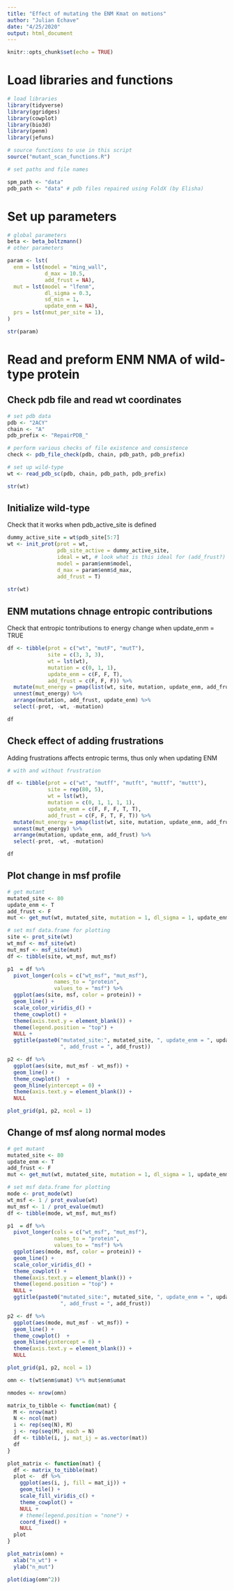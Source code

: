 ```yaml
---
title: "Effect of mutating the ENM Kmat on motions"
author: "Julian Echave"
date: "4/25/2020"
output: html_document
---
```


```r
knitr::opts_chunk$set(echo = TRUE)
```


# Load libraries and functions

```r
# load libraries
library(tidyverse)
library(ggridges)
library(cowplot)
library(bio3d)
library(penm)
library(jefuns)

# source functions to use in this script
source("mutant_scan_functions.R")

# set paths and file names

spm_path <- "data"
pdb_path <- "data" # pdb files repaired using FoldX (by Elisha)

```



# Set up parameters

```r
# global parameters
beta <- beta_boltzmann()
# other parameters

param <- lst(
  enm = lst(model = "ming_wall",
            d_max = 10.5,
            add_frust = NA),
  mut = lst(model = "lfenm",
            dl_sigma = 0.3,
            sd_min = 1,
            update_enm = NA),
  prs = lst(nmut_per_site = 1),
)

str(param)

```


# Read and preform ENM NMA of wild-type protein

## Check pdb file and read wt coordinates

```r
# set pdb data
pdb <- "2ACY"
chain <- "A"
pdb_prefix <- "RepairPDB_"

# perform various checks of file existence and consistence
check <- pdb_file_check(pdb, chain, pdb_path, pdb_prefix)

# set up wild-type
wt <- read_pdb_sc(pdb, chain, pdb_path, pdb_prefix)

str(wt)

```


## Initialize wild-type

Check that it works when pdb_active_site is defined
```r
dummy_active_site = wt$pdb_site[5:7]
wt <- init_prot(prot = wt,  
                pdb_site_active = dummy_active_site, 
                ideal = wt, # look what is this ideal for (add_frust?)
                model = param$enm$model,
                d_max = param$enm$d_max,
                add_frust = T)
                
str(wt)
```


## ENM mutations chnage entropic contributions

Check that entropic tontributions to energy change when update_enm = TRUE

```r


df <- tibble(prot = c("wt", "mutF", "mutT"),
             site = c(3, 3, 3),
             wt = lst(wt),
             mutation = c(0, 1, 1),
             update_enm = c(F, F, T),
             add_frust = c(F, F, F)) %>% 
  mutate(mut_energy = pmap(list(wt, site, mutation, update_enm, add_frust), get_mut_energy)) %>% 
  unnest(mut_energy) %>% 
  arrange(mutation, add_frust, update_enm) %>% 
  select(-prot, -wt, -mutation) 

df

```

## Check effect of adding frustrations

Adding frustrations affects entropic terms, thus only when updating ENM

```r
# with and without frustration

df <- tibble(prot = c("wt", "mutff", "mutft", "muttf", "muttt"),
             site = rep(80, 5),
             wt = lst(wt),
             mutation = c(0, 1, 1, 1, 1),
             update_enm = c(F, F, F, T, T),
             add_frust = c(F, F, T, F, T)) %>% 
  mutate(mut_energy = pmap(list(wt, site, mutation, update_enm, add_frust), get_mut_energy)) %>% 
  unnest(mut_energy) %>% 
  arrange(mutation, update_enm, add_frust) %>% 
  select(-prot, -wt, -mutation) 

df

```

## Plot change in msf profile

```r

# get mutant
mutated_site <- 80
update_enm <- T
add_frust <- F
mut <- get_mut(wt, mutated_site, mutation = 1, dl_sigma = 1, update_enm, add_frust)

# set msf data.frame for plotting
site <- prot_site(wt)
wt_msf <- msf_site(wt)
mut_msf <- msf_site(mut)
df <- tibble(site, wt_msf, mut_msf)

p1  = df %>% 
  pivot_longer(cols = c("wt_msf", "mut_msf"),
               names_to = "protein",
               values_to = "msf") %>% 
  ggplot(aes(site, msf, color = protein)) +
  geom_line() +
  scale_color_viridis_d() +
  theme_cowplot() +
  theme(axis.text.y = element_blank()) +
  theme(legend.position = "top") +
  NULL +
  ggtitle(paste0("mutated_site:", mutated_site, ", update_enm = ", update_enm,
                 ", add_frust = ", add_frust))

p2 <- df %>% 
  ggplot(aes(site, mut_msf - wt_msf)) +
  geom_line() +
  theme_cowplot()  +
  geom_hline(yintercept = 0) +
  theme(axis.text.y = element_blank()) +
  NULL

plot_grid(p1, p2, ncol = 1)
```





## Change of msf along normal modes

```r

# get mutant
mutated_site <- 80
update_enm <- T
add_frust <- F
mut <- get_mut(wt, mutated_site, mutation = 1, dl_sigma = 1, update_enm, add_frust)

# set msf data.frame for plotting
mode <- prot_mode(wt)
wt_msf <- 1 / prot_evalue(wt)
mut_msf <- 1 / prot_evalue(mut)
df <- tibble(mode, wt_msf, mut_msf)

p1  = df %>% 
  pivot_longer(cols = c("wt_msf", "mut_msf"),
               names_to = "protein",
               values_to = "msf") %>% 
  ggplot(aes(mode, msf, color = protein)) +
  geom_line() +
  scale_color_viridis_d() +
  theme_cowplot() +
  theme(axis.text.y = element_blank()) +
  theme(legend.position = "top") +
  NULL +
  ggtitle(paste0("mutated_site:", mutated_site, ", update_enm = ", update_enm,
                 ", add_frust = ", add_frust))

p2 <- df %>% 
  ggplot(aes(mode, mut_msf - wt_msf)) +
  geom_line() +
  theme_cowplot()  +
  geom_hline(yintercept = 0) +
  theme(axis.text.y = element_blank()) +
  NULL

plot_grid(p1, p2, ncol = 1)
```


```r
omn <- t(wt$enm$umat) %*% mut$enm$umat

nmodes <- nrow(omn)

matrix_to_tibble <- function(mat) {
  M <- nrow(mat)
  N <- ncol(mat)
  i <- rep(seq(N), M)
  j <- rep(seq(M), each = N)
  df <- tibble(i, j, mat_ij = as.vector(mat))
  df
}

plot_matrix <- function(mat) {
  df <- matrix_to_tibble(mat)
  plot <-  df %>% 
    ggplot(aes(i, j, fill = mat_ij)) +
    geom_tile() +
    scale_fill_viridis_c() +
    theme_cowplot() +
    NULL +
    # theme(legend.position = "none") +
    coord_fixed() +
    NULL
  plot
}

plot_matrix(omn) +
  xlab("n_wt") +
  ylab("n_mut")

plot(diag(omn^2))
```

